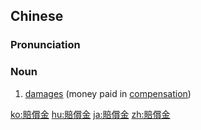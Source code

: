 {{also|赔偿金}}
==Chinese==
{{zh-forms|s=赔偿金|type=21}}

===Pronunciation===
{{zh-pron
|m=péichángjīn
|cat=n
}}

===Noun===
{{zh-noun}}

# [[damages]] (money paid in [[compensation]])

[[ko:賠償金]]
[[hu:賠償金]]
[[ja:賠償金]]
[[zh:賠償金]]